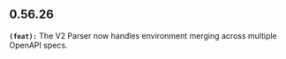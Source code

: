 ## 0.56.26
**`(feat):`** The V2 Parser now handles environment merging across multiple OpenAPI specs.


